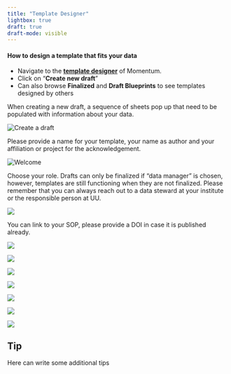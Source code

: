 ```yaml
---
title: "Template Designer"
lightbox: true
draft: true
draft-mode: visible
---
```


#### How to design a template that fits your data

-   Navigate to the [**template designer**](https://enanomapper.adma.ai/templates) of Momentum.
-   Click on "**Create new draft**"
-   Can also browse **Finalized** and **Draft Blueprints** to see templates designed by others

When creating a new draft, a sequence of sheets pop up that need to be populated with information about your data.

![](/images/createnewdraft.png "Create a draft")

Please provide a name for your template, your name as author and your affiliation or project for the acknowledgement.

![](/images/1welcome.png "Welcome")

Choose your role. Drafts can only be finalized if "data manager" is chosen, however, templates are still functioning when they are not finalized. 
Please remember that you can always reach out to a data steward at your institute or the responsible person at UU.

![](/images/2method.png)

You can link to your SOP, please provide a DOI in case it is published already.

![](/images/3results.png)

![](/images/4methodparam.png)

![](/images/4sample.png)

![](/images/5sampleprep.png)

![](/images/6proven.png)

![](/images/7layout.png)

![](/images/finalize.png)



::: {.callout-tip icon="false" appearence="simple"}
## Tip
Here can write some additional tips
:::

